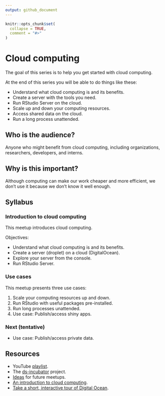 ```yaml
---
output: github_document
---
```


```r
knitr::opts_chunk$set(
  collapse = TRUE,
  comment = "#>"
)
```

# Cloud computing

The goal of this series is to help you get started with cloud computing.

At the end of this series you will be able to do things like these:

* Understand what cloud computing is and its benefits.
* Create a server with the tools you need.
* Run RStudio Server on the cloud.
* Scale up and down your computing resources.
* Access shared data on the cloud.
* Run a long process unattended.

## Who is the audience?

Anyone who might benefit from cloud computing, including organizations,
researchers, developers, and interns.

## Why is this important?

Although computing can make our work cheaper and more efficient, we
don't use it because we don't know it well enough.

## Syllabus

### Introduction to cloud computing 

This meetup introduces cloud computing.

Objectives:

* Understand what cloud computing is and its benefits.
* Create a server (droplet) on a cloud (DigitalOcean).
* Explore your server from the console.
* Run RStudio Server. 

### Use cases

This meetup presents three use cases:

1. Scale your computing resources up and down.
2. Run RStudio with useful packages pre-installed.
3. Run long processes unattended.
4. Use case: Publish/access shiny apps.

### Next (tentative)

* Use case: Publish/access private data.

## Resources

* YouTube [playlist](https://bit.ly/ds-incubator-videos).
* The
[ds-incubator](https://github.com/2DegreesInvesting/ds-incubator#ds-incubator)
project.
* [Ideas](https://bit.ly/dsi-ideas) for future meetups.
* [An introduction to cloud computing](https://www.digitalocean.com/community/tutorials/a-general-introduction-to-cloud-computing).
* [Take a short, interactive tour of Digital Ocean](https://www.digitalocean.com/try/developer-brand#tour).
